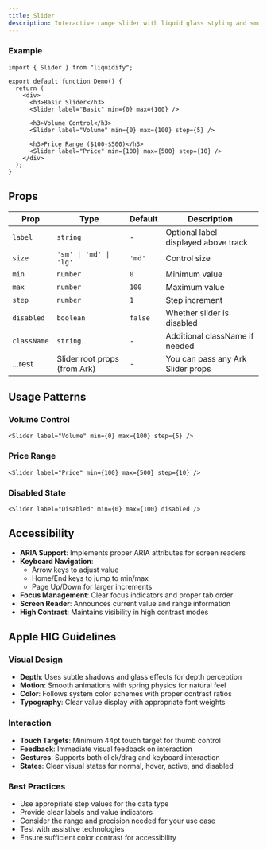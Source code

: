 ```yaml
---
title: Slider
description: Interactive range slider with liquid glass styling and smooth animations.
---
```



### Example

```tsx
import { Slider } from "liquidify";

export default function Demo() {
  return (
    <div>
      <h3>Basic Slider</h3>
      <Slider label="Basic" min={0} max={100} />

      <h3>Volume Control</h3>
      <Slider label="Volume" min={0} max={100} step={5} />

      <h3>Price Range ($100-$500)</h3>
      <Slider label="Price" min={100} max={500} step={10} />
    </div>
  );
}
```

## Props

| Prop        | Type                         | Default | Description                           |
| ----------- | ---------------------------- | ------- | ------------------------------------- |
| `label`     | `string`                     | -       | Optional label displayed above track  |
| `size`      | `'sm' \| 'md' \| 'lg'`      | `'md'`  | Control size                          |
| `min`       | `number`                     | `0`     | Minimum value                         |
| `max`       | `number`                     | `100`   | Maximum value                         |
| `step`      | `number`                     | `1`     | Step increment                        |
| `disabled`  | `boolean`                    | `false` | Whether slider is disabled            |
| `className` | `string`                     | -       | Additional className if needed        |
| ...rest     | Slider root props (from Ark) | -       | You can pass any Ark Slider props     |

## Usage Patterns

### Volume Control

```tsx
<Slider label="Volume" min={0} max={100} step={5} />
```

### Price Range

```tsx
<Slider label="Price" min={100} max={500} step={10} />
```

### Disabled State

```tsx
<Slider label="Disabled" min={0} max={100} disabled />
```

## Accessibility

- **ARIA Support**: Implements proper ARIA attributes for screen readers
- **Keyboard Navigation**:
  - Arrow keys to adjust value
  - Home/End keys to jump to min/max
  - Page Up/Down for larger increments
- **Focus Management**: Clear focus indicators and proper tab order
- **Screen Reader**: Announces current value and range information
- **High Contrast**: Maintains visibility in high contrast modes

## Apple HIG Guidelines

### Visual Design

- **Depth**: Uses subtle shadows and glass effects for depth perception
- **Motion**: Smooth animations with spring physics for natural feel
- **Color**: Follows system color schemes with proper contrast ratios
- **Typography**: Clear value display with appropriate font weights

### Interaction

- **Touch Targets**: Minimum 44pt touch target for thumb control
- **Feedback**: Immediate visual feedback on interaction
- **Gestures**: Supports both click/drag and keyboard interaction
- **States**: Clear visual states for normal, hover, active, and disabled

### Best Practices

- Use appropriate step values for the data type
- Provide clear labels and value indicators
- Consider the range and precision needed for your use case
- Test with assistive technologies
- Ensure sufficient color contrast for accessibility
